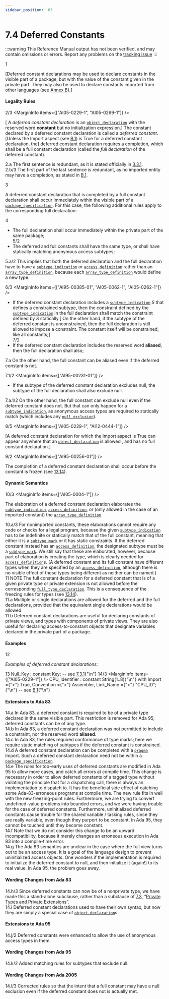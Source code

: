 ```yaml
---
sidebar_position:  63
---
```


# 7.4 Deferred Constants

:::warning
This Reference Manual output has not been verified,
and may contain omissions or errors.
Report any problems on the [tracking issue](https://github.com/ada-lang-io/ada-lang-io/issues/20)
:::


<MarginText>1</MarginText>
<p>[Deferred constant declarations may be used to declare constants in the visible part of a package, but with the value of the constant given in the private part. They may also be used to declare constants imported from other languages (see <a href="../AA-B/">Annex B</a>).] <br /></p>


#### Legality Rules

<MarginText>2/3</MarginText>
<MarginInfo items={["AI05-0229-1", "AI05-0269-1"]} />
<p>[ A <em>deferred constant declaration</em> is an <code><a href="../AA-3/AA-3.3#S0032">object_declaration</a></code> with the reserved word <strong>constant</strong> but no initialization expression.] The constant declared by a deferred constant declaration is called a <em>deferred constant</em>. [Unless the Import aspect (see <a href="../AA-B/AA-B.1">B.1</a>) is True for a deferred constant declaration, the] deferred constant declaration requires a completion, which shall be a full constant declaration (called the <em>full declaration</em> of the deferred constant). <br /></p>

<AnnotatedOnly>
<MarginText>2.a</MarginText>
<Admonition type="aarm" aarm="proof">
<strong></strong>The first sentence is redundant, as it is stated officially in <a href="../AA-3/AA-3.3#Subclause_3.3.1">3.3.1</a>.<br /></Admonition>
</AnnotatedOnly>

<AnnotatedOnly>
<MarginText>2.b/3</MarginText>
<MarginInfo items={["AI05-0229-1", "AI05-0269-1"]} />
<Admonition type="aarm" aarm="note">
The first part of the last sentence is redundant, as no imported entity may have a completion, as stated in <a href="../AA-B/AA-B.1">B.1</a>. <br /></Admonition>
</AnnotatedOnly>

<MarginText>3</MarginText>
<p>A deferred constant declaration that is completed by a full constant declaration shall occur immediately within the visible part of a <code><a href="../AA-7/AA-7.1#S0230">package_specification</a></code>. For this case, the following additional rules apply to the corresponding full declaration: <br /></p>

<MarginText>4</MarginText>
<ul>
<li>The full declaration shall occur immediately within the private part of the same package;<br /></li>
<MarginText>5/2</MarginText>
<MarginInfo items={["AI95-00385-01"]} />
<li>The deferred and full constants shall have the same type, or shall have statically matching anonymous access subtypes; <br /></li>
</ul>
<AnnotatedOnly>
<MarginText>5.a/2</MarginText>
<MarginInfo items={["AI95-00385-01"]} />
<Admonition type="aarm" aarm="ramification">
<strong></strong>This implies that both the deferred declaration and the full declaration have to have a <code><a href="../AA-3/AA-3.2#S0027">subtype_indication</a></code> or <code><a href="../AA-3/AA-3.10#S0084">access_definition</a></code> rather than an <code><a href="../AA-3/AA-3.6#S0051">array_type_definition</a></code>, because each <code><a href="../AA-3/AA-3.6#S0051">array_type_definition</a></code> would define a new type. <br /></Admonition>
</AnnotatedOnly>

<MarginText>6/3</MarginText>
<MarginInfo items={["AI95-00385-01", "AI05-0062-1", "AI05-0262-1"]} />
<ul>
<li>If the deferred constant declaration includes a <code><a href="../AA-3/AA-3.2#S0027">subtype_indication</a></code> <em>S</em> that defines a constrained subtype, then the constraint defined by the <code><a href="../AA-3/AA-3.2#S0027">subtype_indication</a></code> in the full declaration shall match the constraint defined by <em>S</em> statically.[ On the other hand, if the subtype of the deferred constant is unconstrained, then the full declaration is still allowed to impose a constraint. The constant itself will be constrained, like all constants;]<br /></li>
<MarginText>7/2</MarginText>
<MarginInfo items={["AI95-00231-01"]} />
<li>If the deferred constant declaration includes the reserved word <strong>aliased</strong>, then the full declaration shall also; <br /></li>
</ul>
<AnnotatedOnly>
<MarginText>7.a</MarginText>
<Admonition type="aarm" aarm="ramification">
<strong></strong>On the other hand, the full constant can be aliased even if the deferred constant is not. <br /></Admonition>
</AnnotatedOnly>

<MarginText>7.1/2</MarginText>
<MarginInfo items={["AI95-00231-01"]} />
<ul>
<li>If the subtype of the deferred constant declaration excludes null, the subtype of the full declaration shall also exclude null. <br /></li>
</ul>
<AnnotatedOnly>
<MarginText>7.a.1/2</MarginText>
<Admonition type="aarm" aarm="ramification">
<strong></strong>On the other hand, the full constant can exclude null even if the deferred constant does not. But that can only happen for a <code><a href="../AA-3/AA-3.2#S0027">subtype_indication</a></code>, as anonymous access types are required to statically match (which includes any <code><a href="../AA-3/AA-3.10#S0083">null_exclusion</a></code>). <br /></Admonition>
</AnnotatedOnly>

<MarginText>8/5</MarginText>
<MarginInfo items={["AI05-0229-1", "AI12-0444-1"]} />
<p>[A deferred constant declaration for which the Import aspect is True can  appear anywhere that an <code><a href="../AA-3/AA-3.3#S0032">object_declaration</a></code> is allowed , and has no full constant declaration.]<br /></p>

<MarginText>9/2</MarginText>
<MarginInfo items={["AI95-00256-01"]} />
<p>The completion of a deferred constant declaration shall occur before the constant is frozen (see <a href="../AA-13/AA-13.14">13.14</a>).<br /></p>


#### Dynamic Semantics

<MarginText>10/3</MarginText>
<MarginInfo items={["AI05-0004-1"]} />
<p>The elaboration of a deferred constant declaration elaborates the <code><a href="../AA-3/AA-3.2#S0027">subtype_indication</a></code>, <code><a href="../AA-3/AA-3.10#S0084">access_definition</a></code>, or (only allowed in the case of an imported constant) the <code><a href="../AA-3/AA-3.6#S0051">array_type_definition</a></code>. <br /></p>

<AnnotatedOnly>
<MarginText>10.a/3</MarginText>
<MarginInfo items={["AI05-0004-1"]} />
<Admonition type="aarm" aarm="ramification">
<strong></strong>For nonimported constants, these elaborations cannot require any code or checks for a legal program, because the given <code><a href="../AA-3/AA-3.2#S0027">subtype_indication</a></code> has to be indefinite or statically match that of the full constant, meaning that either it is a <code><a href="../AA-3/AA-3.2#S0028">subtype_mark</a></code> or it has static constraints. If the deferred constant instead has an <code><a href="../AA-3/AA-3.10#S0084">access_definition</a></code>, the designated subtype must be a <code><a href="../AA-3/AA-3.2#S0028">subtype_mark</a></code>. We still say that these are elaborated, however, because part of elaboration is creating the type, which is clearly needed for <code><a href="../AA-3/AA-3.10#S0084">access_definition</a></code>s. (A deferred constant and its full constant have different types when they are specified by an <code><a href="../AA-3/AA-3.10#S0084">access_definition</a></code>, although there is no visible effect of these types being different as neither can be named.) <br /></Admonition>
</AnnotatedOnly>

<AnnotatedOnly>
<MarginText>11</MarginText>
<Admonition type="aarm" aarm="note">
NOTE   The full constant declaration for a deferred constant that is of a given private type or private extension is not allowed before the corresponding <code><a href="../AA-3/AA-3.2#S0024">full_type_declaration</a></code>. This is a consequence of the freezing rules for types (see <a href="../AA-13/AA-13.14">13.14</a>). <br /></Admonition>
</AnnotatedOnly>

<AnnotatedOnly>
<MarginText>11.a</MarginText>
<Admonition type="aarm" aarm="ramification">
<strong></strong>Multiple or single declarations are allowed for the deferred and the full declarations, provided that the equivalent single declarations would be allowed.<br /></Admonition>
</AnnotatedOnly>

<AnnotatedOnly>
<MarginText>11.b</MarginText>
<Admonition type="aarm" aarm="note">
Deferred constant declarations are useful for declaring constants of private views, and types with components of private views. They are also useful for declaring access-to-constant objects that designate variables declared in the private part of a package. <br /></Admonition>
</AnnotatedOnly>


#### Examples

<MarginText>12</MarginText>
<p><em>Examples of deferred constant declarations:</em> <br /></p>

<MarginText>13</MarginText>
<CodeBlock language="ada">
Null_Key : constant Key;      -- see <a href="../AA-7/AA-7.3#Subclause_7.3.1">7.3.1</a>{"\n"}
<MarginText>14/3</MarginText>
<MarginInfo items={["AI05-0229-1"]} />
CPU_Identifier : constant String(1..8){"\n"}   with Import ={">"} True, Convention ={">"} Assembler, Link_Name ={">"} "CPU_ID";{"\n"}                              -- see <a href="../AA-B/AA-B.1">B.1</a>{"\n"}

</CodeBlock>
<AnnotatedOnly>

#### Extensions to Ada 83

</AnnotatedOnly>
<AnnotatedOnly>
<MarginText>14.a</MarginText>
<Admonition type="aarm" aarm="note">
In Ada 83, a deferred constant is required to be of a private type declared in the same visible part. This restriction is removed for Ada 95; deferred constants can be of any type.<br /></Admonition>
</AnnotatedOnly>

<AnnotatedOnly>
<MarginText>14.b</MarginText>
<Admonition type="aarm" aarm="note">
In Ada 83, a deferred constant declaration was not permitted to include a constraint, nor the reserved word <strong>aliased</strong>.<br /></Admonition>
</AnnotatedOnly>

<AnnotatedOnly>
<MarginText>14.c</MarginText>
<Admonition type="aarm" aarm="note">
In Ada 83, the rules required conformance of type marks; here we require static matching of subtypes if the deferred constant is constrained.<br /></Admonition>
</AnnotatedOnly>

<AnnotatedOnly>
<MarginText>14.d</MarginText>
<Admonition type="aarm" aarm="note">
A deferred constant declaration can be completed with a <code><a href="../AA-2/AA-2.8#S0019">pragma</a></code> Import. Such a deferred constant declaration need not be within a <code><a href="../AA-7/AA-7.1#S0230">package_specification</a></code>.<br /></Admonition>
</AnnotatedOnly>

<AnnotatedOnly>
<MarginText>14.e</MarginText>
<Admonition type="aarm" aarm="note">
The rules for too-early uses of deferred constants are modified in Ada 95 to allow more cases, and catch all errors at compile time. This change is necessary in order to allow deferred constants of a tagged type without violating the principle that for a dispatching call, there is always an implementation to dispatch to. It has the beneficial side effect of catching some Ada-83-erroneous programs at compile time. The new rule fits in well with the new freezing-point rules. Furthermore, we are trying to convert undefined-value problems into bounded errors, and we were having trouble for the case of deferred constants. Furthermore, uninitialized deferred constants cause trouble for the shared variable / tasking rules, since they are really variable, even though they purport to be constant. In Ada 95, they cannot be touched until they become constant.<br /></Admonition>
</AnnotatedOnly>

<AnnotatedOnly>
<MarginText>14.f</MarginText>
<Admonition type="aarm" aarm="note">
Note that we do not consider this change to be an upward incompatibility, because it merely changes an erroneous execution in Ada 83 into a compile-time error.<br /></Admonition>
</AnnotatedOnly>

<AnnotatedOnly>
<MarginText>14.g</MarginText>
<Admonition type="aarm" aarm="note">
The Ada 83 semantics are unclear in the case where the full view turns out to be an access type. It is a goal of the language design to prevent uninitialized access objects. One wonders if the implementation is required to initialize the deferred constant to null, and then initialize it (again!) to its real value. In Ada 95, the problem goes away. <br /></Admonition>
</AnnotatedOnly>

<AnnotatedOnly>

#### Wording Changes from Ada 83

</AnnotatedOnly>
<AnnotatedOnly>
<MarginText>14.h/3</MarginText>
<MarginInfo items={["AI05-0299-1"]} />
<Admonition type="aarm" aarm="note">
Since deferred constants can now be of a nonprivate type, we have made this a stand-alone subclause, rather than a subclause of <a href="../AA-7/AA-7.3">7.3</a>, &ldquo;<a href="../AA-7/AA-7.3">Private Types and Private Extensions</a>&rdquo;.<br /></Admonition>
</AnnotatedOnly>

<AnnotatedOnly>
<MarginText>14.i</MarginText>
<Admonition type="aarm" aarm="note">
Deferred constant declarations used to have their own syntax, but now they are simply a special case of <code><a href="../AA-3/AA-3.3#S0032">object_declaration</a></code>s. <br /></Admonition>
</AnnotatedOnly>

<AnnotatedOnly>

#### Extensions to Ada 95

</AnnotatedOnly>
<AnnotatedOnly>
<MarginText>14.j/2</MarginText>
<MarginInfo items={["AI95-00385-01"]} />
<Admonition type="aarm" aarm="note">
Deferred constants were enhanced to allow the use of anonymous access types in them. <br /></Admonition>
</AnnotatedOnly>

<AnnotatedOnly>

#### Wording Changes from Ada 95

</AnnotatedOnly>
<AnnotatedOnly>
<MarginText>14.k/2</MarginText>
<MarginInfo items={["AI95-00231-01"]} />
<Admonition type="aarm" aarm="note">
Added matching rules for subtypes that exclude null. <br /></Admonition>
</AnnotatedOnly>

<AnnotatedOnly>

#### Wording Changes from Ada 2005

</AnnotatedOnly>
<AnnotatedOnly>
<MarginText>14.l/3</MarginText>
<MarginInfo items={["AI05-0062-1"]} />
<Admonition type="aarm" aarm="correction">
<strong></strong> Corrected rules so that the intent that a full constant may have a null exclusion even if the deferred constant does not is actually met. <br /></Admonition>
</AnnotatedOnly>

